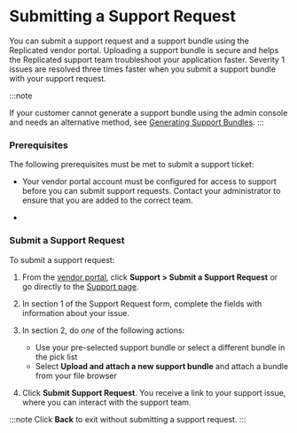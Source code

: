 
# Submitting a Support Request

You can submit a support request and a support bundle using the Replicated vendor portal. Uploading a support bundle is secure and helps the Replicated support team troubleshoot your application faster. Severity 1 issues are resolved three times faster when you submit a support bundle with your support request.

:::note

If your customer cannot generate a support bundle using the admin console and needs an alternative method, see [Generating Support Bundles](/enterprise/troubleshooting-an-app).
:::

### Prerequisites

The following prerequisites must be met to submit a support ticket:

* Your vendor portal account must be configured for access to support before you can submit support requests. Contact your administrator to ensure that you are added to the correct team.

* <CollabPrereq/>


### Submit a Support Request

To submit a support request:

1. From the [vendor portal](https://vendor.replicated.com), click **Support > Submit a Support Request** or go directly to the [Support page](https://vendor.replicated.com/support).

1. In section 1 of the Support Request form, complete the fields with information about your issue.

1. In section 2, do _one_ of the following actions:
    - Use your pre-selected support bundle or select a different bundle in the pick list
    - Select **Upload and attach a new support bundle** and attach a bundle from your file browser

    <!-- - Select **I'm unable to generate a support bundle** and do the following in the user interface:

      - Describe any procedures that led to the failure, including playbooks or scripts that were used

      - Gather the following information using kubectl and attach it to the support request:
        - Logs from the failed support bundle collection
        - Output from `kubectl get po -A`
        - Kubernetes installer information using `kubectl get installers -o yaml`
        - Logs from all pods that are not in Ready status
        - Logs from any Ceph Operator or Longhorn  pods
        - Logs from all pods in the kube-system namespace

      - Gather the following cluster node information and attach it to the support request:
        - uptime
        - cat /etc/*-release
        - uname -a
        - docker info
        - crictl info
        - df -kh
        - sestatus
        - systemctl status firewalld
        - systemctl status kubelet
        - systemctl status k3s
        - systemctl status docker (if you use Docker as the container runtime)
        - systemctl status containerd (if you use Containerd as the container runtime)
        - crictl ps -a
        - docker ps -a
        - journalctl -u kubelet –no-pager
        - journalctl -u docker –no-pager
        - iptables -L -v-->
1. Click **Submit Support Request**. You receive a link to your support issue, where you can interact with the support team.

  :::note
  Click **Back** to exit without submitting a support request.
  :::
